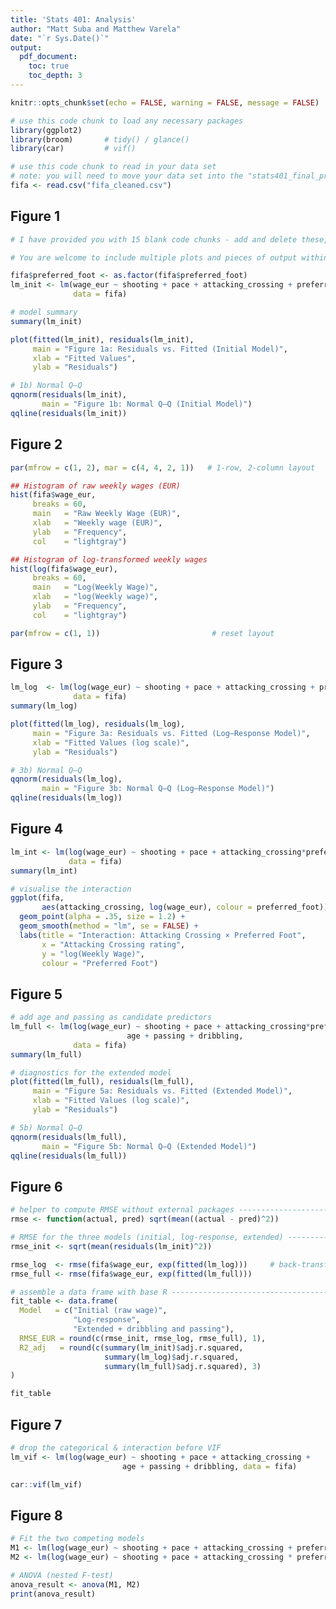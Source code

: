 ```yaml
---
title: 'Stats 401: Analysis'
author: "Matt Suba and Matthew Varela"
date: "`r Sys.Date()`"
output:
  pdf_document:
    toc: true
    toc_depth: 3
---
```


```r
knitr::opts_chunk$set(echo = FALSE, warning = FALSE, message = FALSE)
```


```r
# use this code chunk to load any necessary packages
library(ggplot2)
library(broom)       # tidy() / glance()
library(car)         # vif()
```


```r
# use this code chunk to read in your data set
# note: you will need to move your data set into the "stats401_final_project" folder in order for this code chunk to run properly
fifa <- read.csv("fifa_cleaned.csv") 
```


\newpage

## Figure 1

```r
# I have provided you with 15 blank code chunks - add and delete these, as necessary

# You are welcome to include multiple plots and pieces of output within a single "Figure"

fifa$preferred_foot <- as.factor(fifa$preferred_foot)
lm_init <- lm(wage_eur ~ shooting + pace + attacking_crossing + preferred_foot,
              data = fifa)

# model summary
summary(lm_init)

plot(fitted(lm_init), residuals(lm_init),
     main = "Figure 1a: Residuals vs. Fitted (Initial Model)",
     xlab = "Fitted Values",
     ylab = "Residuals")

# 1b) Normal Q–Q
qqnorm(residuals(lm_init),
       main = "Figure 1b: Normal Q–Q (Initial Model)")
qqline(residuals(lm_init))

```
\newpage

## Figure 2

```r
par(mfrow = c(1, 2), mar = c(4, 4, 2, 1))   # 1-row, 2-column layout

## Histogram of raw weekly wages (EUR)
hist(fifa$wage_eur,
     breaks = 60,
     main   = "Raw Weekly Wage (EUR)",
     xlab   = "Weekly wage (EUR)",
     ylab   = "Frequency",
     col    = "lightgray")

## Histogram of log-transformed weekly wages
hist(log(fifa$wage_eur),
     breaks = 60,
     main   = "Log(Weekly Wage)",
     xlab   = "log(Weekly wage)",
     ylab   = "Frequency",
     col    = "lightgray")

par(mfrow = c(1, 1))                         # reset layout

```


\newpage

## Figure 3

```r

lm_log  <- lm(log(wage_eur) ~ shooting + pace + attacking_crossing + preferred_foot,
              data = fifa)
summary(lm_log)

plot(fitted(lm_log), residuals(lm_log),
     main = "Figure 3a: Residuals vs. Fitted (Log–Response Model)",
     xlab = "Fitted Values (log scale)",
     ylab = "Residuals")

# 3b) Normal Q–Q
qqnorm(residuals(lm_log),
       main = "Figure 3b: Normal Q–Q (Log–Response Model)")
qqline(residuals(lm_log))

```


\newpage

## Figure 4

```r
lm_int <- lm(log(wage_eur) ~ shooting + pace + attacking_crossing*preferred_foot,
             data = fifa)
summary(lm_int)

# visualise the interaction
ggplot(fifa,
       aes(attacking_crossing, log(wage_eur), colour = preferred_foot)) +
  geom_point(alpha = .35, size = 1.2) +
  geom_smooth(method = "lm", se = FALSE) +
  labs(title = "Interaction: Attacking Crossing × Preferred Foot",
       x = "Attacking Crossing rating",
       y = "log(Weekly Wage)",
       colour = "Preferred Foot")

```


\newpage

## Figure 5

```r
# add age and passing as candidate predictors
lm_full <- lm(log(wage_eur) ~ shooting + pace + attacking_crossing*preferred_foot +
                          age + passing + dribbling,
              data = fifa)
summary(lm_full)

# diagnostics for the extended model
plot(fitted(lm_full), residuals(lm_full),
     main = "Figure 5a: Residuals vs. Fitted (Extended Model)",
     xlab = "Fitted Values (log scale)",
     ylab = "Residuals")

# 5b) Normal Q–Q
qqnorm(residuals(lm_full),
       main = "Figure 5b: Normal Q–Q (Extended Model)")
qqline(residuals(lm_full))

```



\newpage

## Figure 6

```r
# helper to compute RMSE without external packages -----------------------
rmse <- function(actual, pred) sqrt(mean((actual - pred)^2))

# RMSE for the three models (initial, log‑response, extended) ------------
rmse_init <- sqrt(mean(residuals(lm_init)^2))

rmse_log  <- rmse(fifa$wage_eur, exp(fitted(lm_log)))     # back‑transform
rmse_full <- rmse(fifa$wage_eur, exp(fitted(lm_full)))

# assemble a data frame with base R --------------------------------------
fit_table <- data.frame(
  Model   = c("Initial (raw wage)",
              "Log‑response",
              "Extended + dribbling and passing"),
  RMSE_EUR = round(c(rmse_init, rmse_log, rmse_full), 1),
  R2_adj   = round(c(summary(lm_init)$adj.r.squared,
                     summary(lm_log)$adj.r.squared,
                     summary(lm_full)$adj.r.squared), 3)
)

fit_table

```


\newpage

## Figure 7

```r
# drop the categorical & interaction before VIF
lm_vif <- lm(log(wage_eur) ~ shooting + pace + attacking_crossing +
                         age + passing + dribbling, data = fifa)

car::vif(lm_vif)

```

\newpage

## Figure 8

```r
# Fit the two competing models
M1 <- lm(log(wage_eur) ~ shooting + pace + attacking_crossing + preferred_foot, data = fifa)
M2 <- lm(log(wage_eur) ~ shooting + pace + attacking_crossing * preferred_foot, data = fifa)

# ANOVA (nested F-test)
anova_result <- anova(M1, M2)
print(anova_result)

```



\newpage
